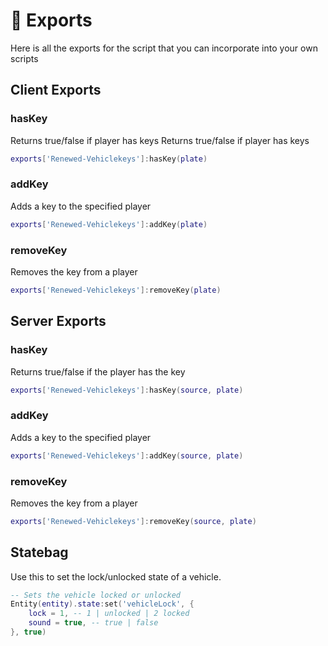 # 🚙 Exports

Here is all the exports for the script that you can incorporate into your own scripts


## Client Exports

### hasKey
Returns true/false if player has keys
Returns true/false if player has keys

```lua copy
exports['Renewed-Vehiclekeys']:hasKey(plate)
```

### addKey

Adds a key to the specified player

``` lua copy
exports['Renewed-Vehiclekeys']:addKey(plate)
```

### removeKey
Removes the key from a player

``` lua copy
exports['Renewed-Vehiclekeys']:removeKey(plate)
```

## Server Exports

### hasKey

Returns true/false if the player has the key

``` lua copy
exports['Renewed-Vehiclekeys']:hasKey(source, plate)
```

### addKey

Adds a key to the specified player

``` lua copy
exports['Renewed-Vehiclekeys']:addKey(source, plate)
```

### removeKey

Removes the key from a player

```lua copy
exports['Renewed-Vehiclekeys']:removeKey(source, plate)
```

## Statebag

Use this to set the lock/unlocked state of a vehicle.

```lua copy
-- Sets the vehicle locked or unlocked
Entity(entity).state:set('vehicleLock', {
    lock = 1, -- 1 | unlocked | 2 locked
    sound = true, -- true | false
}, true)
```